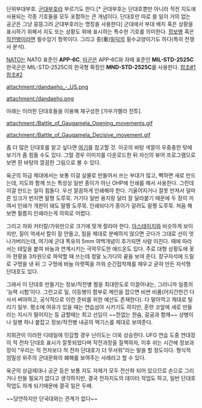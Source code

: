 단위부대부호. [[군대부호]]라 부르기도 한다.[* 군대부호는 단대호뿐만 아니라 작전 지도에 사용되는 각종 기호들을 모두 포함하는 큰 개념이다. 단대호만 따로 쓸 일이 거의 없는 공군은 그냥 뭉뜽그려 군대부호라는 명칭을 사용한다] 군대에서 부대 배치 혹은 상황을 표시하기 위해서 지도 또는 상황도 위에 표시하는 특수한 기호를 의미한다. [[정보병]] 혹은 [[작전병]]이라면 필수암기 항목이다. 그리고 중(重)[[밀덕]]의 필수교양이기도 하다(특히 전쟁사 분석).

[[NATO]]는 NATO 표준인 '''APP-6C''', [[미군]]은 APP-6C와 자매 표준인 '''MIL-STD-2525C''' 한국군은 MIL-STD-2525C의 한국형 확장인 '''MND-STD-2525C'''를 사용한다. [http://ko.wikipedia.org/wiki/APP-6A 참조#1] [http://en.wikipedia.org/wiki/NATO_Military_Symbols_for_Land_Based_Systems 참조#2]

attachment:/dandaeho_-_US.png

attachment:/dandaeho.png

아래는 이러한 단대호들을 이용해 재구성한 [가우가멜라 전투].

attachment:/Battle_of_Gaugamela_Opening_movements.gif

attachment:/Battle_of_Gaugamela_Decisive_movement.gif

좀 더 많은 단대호를 알고 싶다면 [http://niehorster.orbat.com/000_admin/009_symbols.html 여기]를 참고할 것. 이곳의 바탕 색깔이 우중충한 탓에 보기가 좀 힘들 수도 있다. 그럴 경우 이미지를 다운로드한 뒤 자신의 뷰어 프로그램으로 보면 흰 바탕의 깔끔한 그림으로 볼 수 있다.

육군의 하급 제대에서는 보통 이걸 실물로 만들어서 쓰는 부대가 많고, 뻑하면 새로 만드는데, 지도와 함께 쓰는 특성상 일반 종이가 아닌 OHP에 인쇄를 해서 사용한다. 그런데 이걸 만드는 일이 힘들다. 우선 깔끔하게 인쇄해야 한다. 기울어지거나 잘못 만져서 덜마른 잉크가 번지면 말짱 도루묵. 거기다 일반 용지랑 달리 잘 달라붙기 때문에 두 장이 끼여서 인쇄가 개판이 돼도 말짱 도루묵. 인쇄되다가 종이가 갈려도 말짱 도루묵. 처음 해보면 필름지 인쇄라는게 의외로 어렵다. 

그리고 자와 커터칼/가위만으로 크기에 맞게 잘라야 한다. [[아스테이지]]와 비슷하게 보이지만, 질이 억세서 칼이 잘 안들고, 힘을 제대로 분배하지 않으면 긋다가 그대로 선이 엇나가버리는데, 여기에 군대 특유의 5mm 여백개념이 추가되면 사람 미친다. 때에 따라서는 테잎을 붙여 바늘과 연계시키는 극악무도한 애드온도 있다. 주로 대형 상황도에 꽂아 현황을 3차원으로 파악할 때 쓰는데 정말 노가다의 끝을 보여 준다. 장구자석에 드릴로 구멍을 낸 뒤 그 구멍에 바늘 아랫쪽을 끼워 순간접착제를 채우고 굳혀 만든 자석형 단대호도 있다.

그래서 이 단대호 만들기는 정보/작전병 짬을 최대한도로 이끌어내는, 그러니까 일종의 '능력 시험'이다. 그런고로 일, 이등병이 함부로 메인을 잡으면 비싼 비품(어지간한건 다 사서 써야하고, 공식적으로 이런 준비를 위한 예산도 존재한다). 다 말아먹고 제대로 털리기 일쑤. 평소에 여유가 있을 때는 연습삼아 시키기도 하지만, 훈련 코앞에 새로 만들라는 지시가 떨어지는 등 급할때는 최고 선임이 ~~한없는 한숨, 갈굼과 함께~~ 상병이나 일병 하나 붙잡고 정보/작전병 내공의 엑기스를 제대로 보여준다.

지휘관이 이러한 디테일에 민감할 경우 난이도는 더욱 상승한다. UFG 연습 도중 연대장이 적 전차 단대호 표시가 잘못되었다며 작전과장을 질책하자, 이후 쉬는 시간에 정보과장이 "우리는 적 전차보다 적 전차 단대호가 더 무서워"라는 말을 할 정도이다. 형식적 엄밀성 위주의 군대문화의 폐해를 보여주는 사례라고 할 수 있다.

육군의 상급제대나 공군 등은 보통 지도 자체가 모두 전산화 되어 있으므로 손으로 그리거나 만들 필요가 없다고 생각하지만, 결국 전자지도의 데이터 작업도 하고, 일반 단대호 작업도 하게 되기때문에 결국 일은 두배.

~~당연하지만 단국대와는 관계가 없다~~
